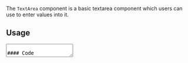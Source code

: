 
The `TextArea` component is a basic textarea component which users can use to enter values into it.

## Usage

<TextArea placeholder="Enter description" />

#### Code

```jsx
<TextArea placeholder="Enter description" />
```

## Size

The size of the TextArea component can be adjusted by using `width` and `row` for changing the width and height of
the component respectively. Both props accepts number value where `width` is used as pixels and `row` is the standard row
prop that comes with the `textarea` tag

<TextArea placeholder="Enter description" width={300} rows={4} />

#### Code

```jsx
<TextArea placeholder="Enter description" width={300} rows={4} />
```

## Disabled

The TextArea field can be disabled by using a boolean prop called `disabled`

<TextArea placeholder="Enter description" disabled />

#### Code

```jsx
<TextArea placeholder="Enter description" disabled />
```

## Validation

The validation of TextArea field is done by two props `isValid` and `validationText`. The `isValid` prop
is a boolean which denotes the validation for the field and `validationText` acts as a validation message. The
`validationText` prop is not mandatory for indicating validation

<TextArea placeholder="Enter description" isInvalid={true} />
<div style={{ paddingTop: "20px" }}>
  <TextArea
    placeholder="Enter description"
    isInvalid={true}
    validationText="Please enter a description"
  />
</div>

#### Code

```jsx
<TextArea placeholder="Enter description" isInvalid={true} />
<TextArea
  placeholder="Enter description"
  isInvalid={true}
  validationText="Please enter a description"
/>
```

## Controlled Usage

The TextArea component from Palette is same as the `textarea` use `value` and `onChange` props to control the field value.
Use `event.target.value` from `onChange` to set the value

```jsx
const MyComponent = () => {
  const [name, setName] = useState("");
  return (
    <TextArea
      placeholder="Enter description"
      value={name}
      onChange={(e) => {
        setName(e.target.value);
      }}
    />
  );
};
```

## API

|      Prop      |   Type    |      Possible values       | Default Value |
| :------------: | :-------: | :------------------------: | :-----------: |
|  placeholder   | `string`  |      Any string value      |     `""`      |
|     width      | `number`  | Any number accepted values |      400      |
|      row       | `number`  | Any number accepted values |       2       |
|    disabled    | `boolean` |     `true` and `false`     |    `false`    |
|   isInvalid    | `boolean` |     `true` and `false`     |    `false`    |
| validationText | `string`  |      Any string value      |     `""`      |

Built by Akshay 🤙
